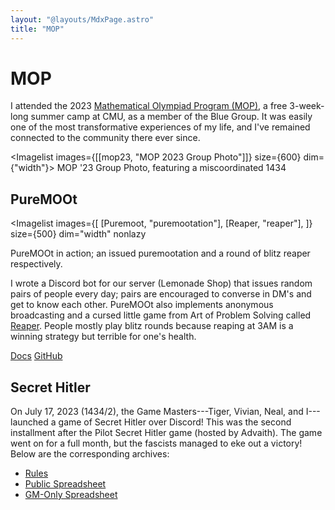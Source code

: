 ```yaml
---
layout: "@layouts/MdxPage.astro"
title: "MOP"
---
```



# MOP

I attended the 2023 [Mathematical Olympiad Program
(MOP)](https://web.evanchen.cc/mop.html), a free 3-week-long summer camp at CMU, as a
member of the Blue Group. It was easily one of the most transformative
experiences of my life, and I've remained connected to the community there ever
since.


<Imagelist images={[[mop23, "MOP 2023 Group Photo"]]} size={600} dim={"width"}>
  MOP '23 Group Photo, featuring a miscoordinated 1434
</Imagelist>

## PureMOOt



<Imagelist
  images={[
    [Puremoot, "puremootation"],
    [Reaper, "reaper"],
  ]}
  size={500}
  dim="width"
  nonlazy
>
  PureMOOt in action; an issued puremootation and a round of blitz reaper
  respectively.
</Imagelist>

I wrote a Discord bot for our server (Lemonade Shop) that issues random pairs of
people every day; pairs are encouraged to converse in DM's and get to know each
other. PureMOOt also implements anonymous broadcasting and a cursed little game
from Art of Problem Solving called [Reaper](https://aops.com/reaper). People
mostly play blitz rounds because reaping at 3AM is a winning strategy but
terrible for one's health.

[Docs](https://puremoot.junickim.me/docs)
[GitHub](https://github.com/junikimm717/puremoot)

## Secret Hitler

On July 17, 2023 (1434/2), the Game Masters---Tiger, Vivian, Neal,
and I---launched a game of Secret Hitler over Discord! This was the second
installment after the Pilot Secret Hitler game (hosted by Advaith).
The game went on for a full month, but the fascists managed to eke out a
victory! Below are the corresponding archives:

- [Rules](https://docs.google.com/document/d/1MkjI37VyLUUpq4MXB7u6R3YPBSQ4xqmF-H0FNfo_5LI/edit#heading=h.46bfll5zm5yo)
- [Public Spreadsheet](https://docs.google.com/spreadsheets/d/1g0sH1l7K7ceMQ9WZ0Inxr2Lld-BGTMuNX2wJTq8Fi6Y/edit?usp=sharing)
- [GM-Only Spreadsheet](https://docs.google.com/spreadsheets/d/1jLf5BYkwEaNlg4oFgRa876Ap2koxYv0ptkkoN29_ikE/edit#gid=1383629837)
